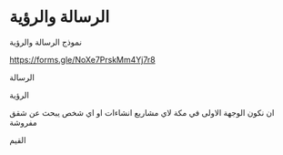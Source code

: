 # الرسالة والرؤية

نموذج الرسالة والرؤية

https://forms.gle/NoXe7PrskMm4Yj7r8

الرسالة

الرؤية 

ان نكون الوجهة الاولى في مكة لاي مشاريع انشاءات او اي شخص يبحث عن شقق مفروشة

القيم

